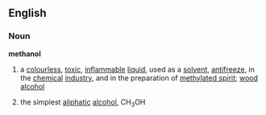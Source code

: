 ==English==
===Noun===
{{wikipedia}}
'''methanol'''
# a [[colourless]], [[toxic]], [[inflammable]] [[liquid]], used as a [[solvent]], [[antifreeze]], in the [[chemical]] [[industry]], and in the preparation of [[methylated spirit]]; [[wood alcohol]]
#{{chemistry}} the simplest [[aliphatic]] [[alcohol]], CH<sub>3</sub>OH